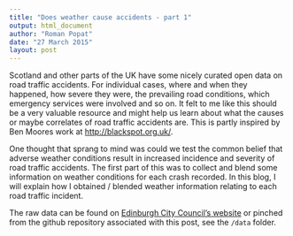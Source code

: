 ```yaml
---
title: "Does weather cause accidents - part 1"
output: html_document
author: "Roman Popat"
date: "27 March 2015"
layout: post
---
```


Scotland and other parts of the UK have some nicely curated open data on road traffic accidents. For individual cases, where and when they happened, how severe they were, the prevailing road conditions, which emergency services were involved and so on. It felt to me like this should be a very valuable resource and might help us learn about what the causes or maybe correlates of road traffic accidents are. This is partly inspired by Ben Moores work at <http://blackspot.org.uk/>.

One thought that sprang to mind was could we test the common belief that adverse weather conditions result in increased incidence and severity of road traffic accidents. The first part of this was to collect and blend some information on weather conditions for each crash recorded. In this blog, I will explain how I obtained / blended weather information relating to each road traffic incident.

The raw data can be found on [Edinburgh City Council's website]( http://www.edinburghopendata.info/dataset/vehicle-collisions) or pinched from the github repository associated with this post, see the `/data` folder.

